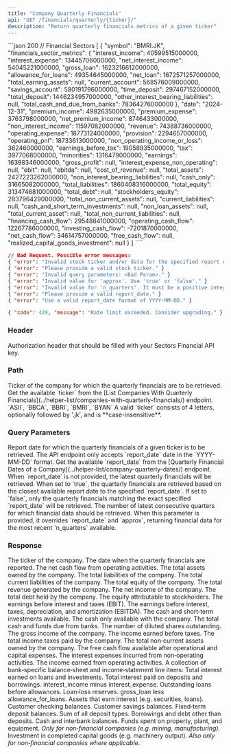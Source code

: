 ```yaml
---
title: "Company Quarterly Financials"
api: "GET /financials/quarterly/{ticker}/"
description: "Return quarterly financials metrics of a given ticker"
---
```


<ResponseExample>
```json 200
// Financial Sectors
[
    {
        "symbol": "BMRI.JK",
        "financials_sector_metrics": {
            "interest_income": 40599515000000,
            "interest_expense": 13445706000000,
            "net_interest_income": 54045221000000,
            "gross_loan": 1623216612000000,
            "allowance_for_loans": 49354645000000,
            "net_loan": 1672571257000000,
            "total_earning_assets": null,
            "current_account": 568576009000000,
            "savings_account": 580191796000000,
            "time_deposit": 297467152000000,
            "total_deposit": 1446234957000000,
            "other_interest_bearing_liabilities": null,
            "total_cash_and_due_from_banks": 78364276000000
        },
        "date": "2024-12-31",
        "premium_income": 4982635000000,
        "premium_expense": 3763798000000,
        "net_premium_income": 8746433000000,
        "non_interest_income": 11597082000000,
        "revenue": 74388736000000,
        "operating_expense": 18773124000000,
        "provision": 2294657000000,
        "operating_pnl": 18733613000000,
        "non_operating_income_or_loss": 362460000000,
        "earnings_before_tax": 19058935000000,
        "tax": 3977068000000,
        "minorities": 1316479000000,
        "earnings": 16398346000000,
        "gross_profit": null,
        "interest_expense_non_operating": null,
        "ebit": null,
        "ebitda": null,
        "cost_of_revenue": null,
        "total_assets": 2427223262000000,
        "non_interest_bearing_liabilities": null,
        "cash_only": 31665082000000,
        "total_liabilities": 1860408316000000,
        "total_equity": 313474681000000,
        "total_debt": null,
        "stockholders_equity": 283796429000000,
        "total_non_current_assets": null,
        "current_liabilities": null,
        "cash_and_short_term_investments": null,
        "non_loan_assets": null,
        "total_current_asset": null,
        "total_non_current_liabilities": null,
        "financing_cash_flow": 29548841000000,
        "operating_cash_flow": 12267786000000,
        "investing_cash_flow": -7201870000000,
        "net_cash_flow": 34614757000000,
        "free_cash_flow": null,
        "realized_capital_goods_investment": null
    }
]
````

```json 400
// Bad Request. Possible error messages:
{ "error": "Invalid stock ticker and/or data for the specified report date does not exist." }
{ "error": "Please provide a valid stock ticker." }
{ "error": "Invalid query parameters: <Bad Param>." }
{ "error": "Invalid value for 'approx'. Use 'true' or 'false'." }
{ "error": "Invalid value for 'n_quarters'. It must be a positive integer." }
{ "error": "Please provide a valid report_date." }
{ "error": "Use a valid report_date format of YYYY-MM-DD." }
```

```json 429
{ "code": 429, "message": "Rate limit exceeded. Consider upgrading." }
```

</ResponseExample>

### Header

<ParamField header="Authorization" type="string" required>
  Authorization header that should be filled with your Sectors Financial API
  key.
</ParamField>

### Path

<ParamField path="ticker" type="string" required>
  Ticker of the company for which the quarterly financials are to be retrieved.
  <AccordionGroup>
    <Accordion title="Get the available ticker">
      Get the available `ticker` from the [List Companies With Quarterly
      Financials](../helper-list/companies-with-quarterly-financials/) endpoint.
    </Accordion>
    <Accordion title="Examples of the ticker">
      `ASII`, `BBCA`, `BBRI`, `BMRI`, `BYAN`
    </Accordion>
    <Accordion title="Format">
      A valid `ticker` consists of 4 letters, optionally followed by '.jk', and
      is **case-insensitive**.
    </Accordion>
  </AccordionGroup>
</ParamField>

### Query Parameters

<ParamField query="report_date" type="string">
  Report date for which the quarterly financials of a given ticker is to be
  retrieved.
  <AccordionGroup>
    <Accordion title="Format">
      The API endpoint only accepts `report_date` date in the `YYYY-MM-DD`
      format.
    </Accordion>
    <Accordion title="Get the available report_date">
      Get the available `report_date` from the [Quarterly Financial Dates of a
      Company](../helper-list/company-quarterly-dates/) endpoint.
    </Accordion>
    <Accordion title="Default value">
      When `report_date` is not provided, the latest quarterly financials will
      be retrieved.
    </Accordion>
  </AccordionGroup>
</ParamField> <ParamField query="approx" type="boolean" default="true">
  When set to `true`, the quarterly financials are retrieved based on the
  closest available report date to the specified `report_date`. If set to
  `false`, only the quarterly financials matching the exact specified
  `report_date` will be retrieved.
</ParamField> <ParamField query="n_quarters" type="integer">
  The number of latest consecutive quarters for which financial data should be
  retrieved. When this parameter is provided, it overrides `report_date` and
  `approx`, returning financial data for the most recent `n_quarters` available.
</ParamField>

### Response

<ResponseField name="symbol" type="string">
  The ticker of the company.
</ResponseField>
<ResponseField name="date" type="string">
  The date when the quarterly financials are reported.
</ResponseField>
<ResponseField name="net_operating_cash_flow" type="number">
  The net cash flow from operating activities.
</ResponseField>
<ResponseField name="total_assets" type="number">
  The total assets owned by the company.
</ResponseField>
<ResponseField name="total_liabilities" type="number">
  The total liabilities of the company.
</ResponseField>
<ResponseField name="total_current_liabilities" type="number">
  The total current liabilities of the company.
</ResponseField>
<ResponseField name="total_equity" type="number">
  The total equity of the company.
</ResponseField>
<ResponseField name="total_revenue" type="number">
  The total revenue generated by the company.
</ResponseField>
<ResponseField name="net_income" type="number">
  The net income of the company.
</ResponseField>
<ResponseField name="total_debt" type="number">
  The total debt held by the company.
</ResponseField>
<ResponseField name="stockholders_equity" type="number">
  The equity attributable to stockholders.
</ResponseField>
<ResponseField name="ebit" type="number">
  The earnings before interest and taxes (EBIT).
</ResponseField>
<ResponseField name="ebitda" type="number">
  The earnings before interest, taxes, depreciation, and amortization (EBITDA).
</ResponseField>
<ResponseField name="cash_and_short_term_investments" type="number">
  The cash and short‑term investments available.
</ResponseField>
<ResponseField name="cash_only" type="number">
  The cash only available with the company.
</ResponseField>
<ResponseField name="total_cash_and_due_from_banks" type="number">
  The total cash and funds due from banks.
</ResponseField>
<ResponseField name="diluted_shares_outstanding" type="number">
  The number of diluted shares outstanding.
</ResponseField>
<ResponseField name="gross_income" type="number">
  The gross income of the company.
</ResponseField>
<ResponseField name="pretax_income" type="number">
  The income earned before taxes.
</ResponseField>
<ResponseField name="income_taxes" type="number">
  The total income taxes paid by the company.
</ResponseField>
<ResponseField name="total_non_current_assets" type="number">
  The total non‑current assets owned by the company.
</ResponseField>
<ResponseField name="free_cash_flow" type="number">
  The free cash flow available after operational and capital expenses.
</ResponseField>
<ResponseField name="interest_expense_non_operating" type="number">
  The interest expenses incurred from non‑operating activities.
</ResponseField>
<ResponseField name="operating_income" type="number">
  The income earned from operating activities.
</ResponseField>
<ResponseField name="financials_sector_metrics" type="object">
  A collection of bank‑specific balance‑sheet and income‑statement line items:
  <ResponseField name="interest_income" type="number">
    Total interest earned on loans and investments.
  </ResponseField>
  <ResponseField name="interest_expense" type="number">
    Total interest paid on deposits and borrowings.
  </ResponseField>
  <ResponseField name="net_interest_income" type="number">
    interest_income minus interest_expense.
  </ResponseField>
  <ResponseField name="gross_loan" type="number">
    Outstanding loans before allowances.
  </ResponseField>
  <ResponseField name="allowance_for_loans" type="number">
    Loan‐loss reserves.
  </ResponseField>
  <ResponseField name="net_loan" type="number">
    gross_loan less allowance_for_loans.
  </ResponseField>
  <ResponseField name="total_earning_assets" type="number">
    Assets that earn interest (e.g. securities, loans).
  </ResponseField>
  <ResponseField name="current_account" type="number">
    Customer checking balances.
  </ResponseField>
  <ResponseField name="savings_account" type="number">
    Customer savings balances.
  </ResponseField>
  <ResponseField name="time_deposit" type="number">
    Fixed‑term deposit balances.
  </ResponseField>
  <ResponseField name="total_deposit" type="number">
    Sum of all deposit types.
  </ResponseField>
  <ResponseField name="other_interest_bearing_liabilities" type="number">
    Borrowings and debt other than deposits.
  </ResponseField>
  <ResponseField name="total_cash_and_due_from_banks" type="number">
    Cash and interbank balances.
  </ResponseField>
</ResponseField>
<ResponseField name="capital_expenditure" type="number">
  Funds spent on property, plant, and equipment.
  <i>Only for non‑financial companies (e.g. mining, manufacturing).</i>
</ResponseField>
<ResponseField name="realized_capital_goods_investment" type="number">
  Investment in completed capital goods (e.g. machinery output).
  <i>Also only for non‑financial companies where applicable.</i>
</ResponseField>

